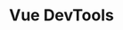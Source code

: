 ---
id: "q_vue_easy_016"
questionType: "MULTIPLE_CHOICE"
title: "Vue DevTools"
description: "Vue DevTools is used for what purpose?"
difficulty: "EASY"
category: "Vue"
options:
  - "Writing Vue code"
  - "Debugging Vue applications"
  - "Compiling Vue files"
  - "Deploying Vue apps"
correctAnswer: 1
---